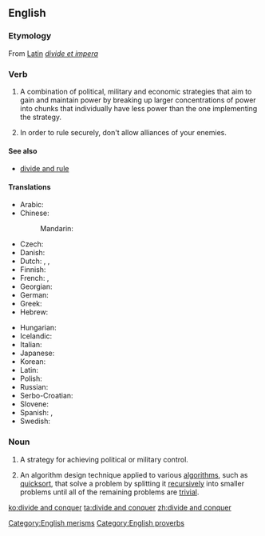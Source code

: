 ==English==

{{wikipedia}}

===Etymology===
From [[w:Latin|Latin]] ''[[divide et impera]]''

===Verb===
{{en-verb|inf=[[divide]] [[and]] [[conquer]]|divides and conquers|dividing and conquering|divided and conquered}}

# A combination of political, military and economic strategies that aim to gain and maintain power by breaking up larger concentrations of power into chunks that individually have less power than the one implementing the strategy.
# {{context|as imperative|proverb}} In order to rule securely, don't allow alliances of your enemies.

====See also====
* [[divide and rule]]

====Translations====
{{trans-top|Divide and conquer}}
* Arabic: {{t-|ar|فرق تسد|tr=fárriq tásud}}
* Chinese:
*: Mandarin: {{t|cmn|分而治之|tr=fēn'érzhìzhī|sc=Hani}}
* Czech: {{t-|cs|rozděl a panuj}}
* Danish: {{t-|da|del og hersk}}
* Dutch: {{t-|nl|divide et impera}}, {{t-|nl|deel en heers}}, {{t-|nl|verdeel en heers}}
* Finnish: {{t-|fi|hajota ja hallitse}}
* French: {{t-|fr|diviser pour mieux regner}}, {{t-|fr|diviser pour régner}}
* Georgian: {{t-|ka|დაყავი და იბატონე}}
* German: {{t-|de|teile und herrsche}}
* Greek: {{t+|el|διαίρει και βασίλευε}}
* Hebrew: {{t+|he|הפרד ומשול}}
{{trans-mid}}
* Hungarian: {{t-|hu|oszd meg és uralkodj}}
* Icelandic: {{t-|is|deila og drottna}}
* Italian: {{t-|it|dividi e domina}}
* Japanese: {{t-|ja|分割統治|tr=ぶんかつとうち, bunkatsu-tōchi}}
* Korean: {{t-|ko|분열시킨 뒤에 정복한다|sc=Hang}}
* Latin: {{t-|la|divide et impera}}
* Polish: {{t-|pl|dziel i rządź}}
* Russian: {{t-|ru|разделяй и властвуй|tr=razdeljáj i vlástvuj}}
* Serbo-Croatian: {{t|sh|завади па владај|tr=zavadi pa vladaj|sc=Cyrl}}
* Slovene: {{t-|sl|deli in vladaj}}
* Spanish: {{t-|es|divide y conquista}}, {{t-|es|divide y vencerás}}
* Swedish: {{t-|sv|söndra och härska}}
{{trans-bottom}}

===Noun===
{{en-noun|sg=[[divide]] [[and]] [[conquer]]|[[singulare tantum|this singular form only]]}}

# A strategy for achieving political or military control.
# {{computing}} An algorithm design technique applied to various [[algorithm]]s, such as [[quicksort]], that solve a problem by splitting it [[recursively]] into smaller problems until all of the remaining problems are [[trivial]].

[[Category:English merisms]]
[[Category:English proverbs]]

[[ko:divide and conquer]]
[[ta:divide and conquer]]
[[zh:divide and conquer]]